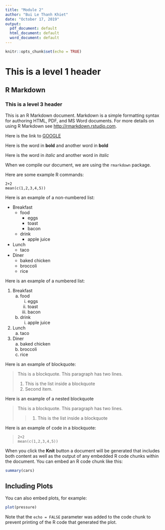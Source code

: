 ```yaml
---
title: "Module 2"
author: "Bui Le Thanh Khiet"
date: "October 17, 2019"
output:
  pdf_document: default
  html_document: default
  word_document: default
---
```


```r
knitr::opts_chunk$set(echo = TRUE)
```

# This is a level 1 header

## R Markdown

### This is a level 3 header

This is an R Markdown document. Markdown is a simple formatting syntax for authoring HTML, PDF, and MS Word documents. For more details on using R Markdown see <http://rmarkdown.rstudio.com>.

Here is the link to [GOOGLE](http://google.com)

Here is the word in **bold** and another word in __bold__

Here is the word in *italic* and another word in _italic_

When we compile our document, we are using the `rmarkdown` package.

Here are some example R commands:

```
2+2
mean(c(1,2,3,4,5))
```

Here is an example of a non-numbered list:

* Breakfast
    - food
        + eggs
        + toast
        + bacon
    - drink
        + apple juice
* Lunch
    - taco
* Diner
    - baked chicken
    - broccoli
    - rice

Here is an example of a numbered list:

1. Breakfast
    a. food
        i. eggs
        ii. toast
        iii. bacon
    b. drink
        i. apple juice
2. Lunch
    a. taco
3. Diner
    a. baked chicken
    b. broccoli
    c. rice

Here is an example of blockquote:

> This is a blockquote. This
> paragraph has two lines.
>
> 1. This is the list inside a blockquote
> 2. Second item.

Here is an example of a nested blockquote

> This is a blockquote. This
> paragraph has two lines.
>
> > 1. This is the list inside a blockquote

Here is an example of code in a blockquote:

>     2+2
>     mean(c(1,2,3,4,5))

When you click the **Knit** button a document will be generated that includes both content as well as the output of any embedded R code chunks within the document. You can embed an R code chunk like this:

```r
summary(cars)
```

## Including Plots

You can also embed plots, for example:

```r
plot(pressure)
```

Note that the `echo = FALSE` parameter was added to the code chunk to prevent printing of the R code that generated the plot.
